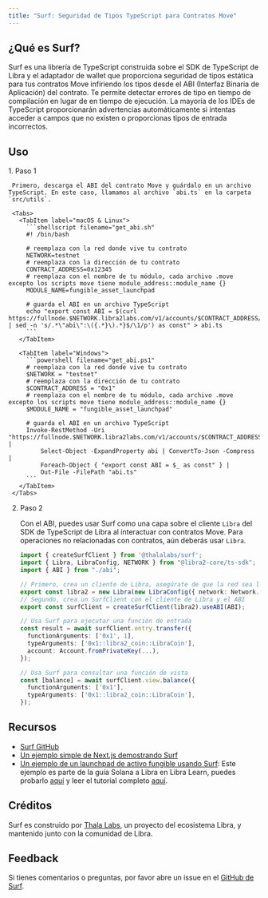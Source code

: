 ```yaml
---
title: "Surf: Seguridad de Tipos TypeScript para Contratos Move"
---
```



## ¿Qué es Surf?

Surf es una librería de TypeScript construida sobre el SDK de TypeScript de Libra y el adaptador de wallet que proporciona seguridad de tipos estática para tus contratos Move infiriendo los tipos desde el ABI (Interfaz Binaria de Aplicación) del contrato. Te permite detectar errores de tipo en tiempo de compilación en lugar de en tiempo de ejecución. La mayoría de los IDEs de TypeScript proporcionarán advertencias automáticamente si intentas acceder a campos que no existen o proporcionas tipos de entrada incorrectos.

## Uso

<Steps>
  1. Paso 1

     Primero, descarga el ABI del contrato Move y guárdalo en un archivo TypeScript. En este caso, llamamos al archivo `abi.ts` en la carpeta `src/utils`.

     <Tabs>
       <TabItem label="macOS & Linux">
         ```shellscript filename="get_abi.sh"
         #! /bin/bash

         # reemplaza con la red donde vive tu contrato
         NETWORK=testnet
         # reemplaza con la dirección de tu contrato
         CONTRACT_ADDRESS=0x12345
         # reemplaza con el nombre de tu módulo, cada archivo .move excepto los scripts move tiene module_address::module_name {}
         MODULE_NAME=fungible_asset_launchpad

         # guarda el ABI en un archivo TypeScript
         echo "export const ABI = $(curl https://fullnode.$NETWORK.libra2labs.com/v1/accounts/$CONTRACT_ADDRESS/module/$MODULE_NAME | sed -n 's/.*\"abi\":\({.*}\).*}$/\1/p') as const" > abi.ts
         ```
       </TabItem>

       <TabItem label="Windows">
         ```powershell filename="get_abi.ps1"
         # reemplaza con la red donde vive tu contrato
         $NETWORK = "testnet"
         # reemplaza con la dirección de tu contrato
         $CONTRACT_ADDRESS = "0x1"
         # reemplaza con el nombre de tu módulo, cada archivo .move excepto los scripts move tiene module_address::module_name {}
         $MODULE_NAME = "fungible_asset_launchpad"

         # guarda el ABI en un archivo TypeScript
         Invoke-RestMethod -Uri "https://fullnode.$NETWORK.libra2labs.com/v1/accounts/$CONTRACT_ADDRESS/module/$MODULE_NAME" |
             Select-Object -ExpandProperty abi | ConvertTo-Json -Compress |
             Foreach-Object { "export const ABI = $_ as const" } |
             Out-File -FilePath "abi.ts"
         ```
       </TabItem>
     </Tabs>

  2. Paso 2

     Con el ABI, puedes usar Surf como una capa sobre el cliente `Libra` del SDK de TypeScript de Libra al interactuar con contratos Move. Para operaciones no relacionadas con contratos, aún deberás usar `Libra`.

     ```typescript filename="src/utils/libra2.ts"
     import { createSurfClient } from '@thalalabs/surf';
     import { Libra, LibraConfig, NETWORK } from "@libra2-core/ts-sdk";
     import { ABI } from "./abi";

     // Primero, crea un cliente de Libra, asegúrate de que la red sea la misma donde vive el contrato
     export const libra2 = new Libra(new LibraConfig({ network: Network.DEVNET }));
     // Segundo, crea un SurfClient con el cliente de Libra y el ABI
     export const surfClient = createSurfClient(libra2).useABI(ABI);

     // Usa Surf para ejecutar una función de entrada
     const result = await surfClient.entry.transfer({
       functionArguments: ['0x1', 1],
       typeArguments: ['0x1::libra2_coin::LibraCoin'],
       account: Account.fromPrivateKey(...),
     });

     // Usa Surf para consultar una función de vista
     const [balance] = await surfClient.view.balance({
       functionArguments: ['0x1'],
       typeArguments: ['0x1::libra2_coin::LibraCoin'],
     });
     ```
</Steps>

## Recursos

- [Surf GitHub](https://github.com/ThalaLabs/surf)
- [Un ejemplo simple de Next.js demostrando Surf](https://github.com/ThalaLabs/surf/tree/main/example)
- [Un ejemplo de un launchpad de activo fungible usando Surf](https://github.com/libra2org/move-by-examples/tree/main/fungible-asset-launchpad): Este ejemplo es parte de la guía Solana a Libra en Libra Learn, puedes probarlo [aquí](https://fungible-asset-launchpad.vercel.app/) y leer el tutorial completo [aquí](https://learn.libra2labs.com/en/tutorials/aptogotchi-intermediate/fungible-assets?workshop=solana-to-libra2).

## Créditos

Surf es construido por [Thala Labs](https://thala.fi/), un proyecto del ecosistema Libra, y mantenido junto con la comunidad de Libra.

## Feedback

Si tienes comentarios o preguntas, por favor abre un issue en el [GitHub de Surf](https://github.com/ThalaLabs/surf/issues).
